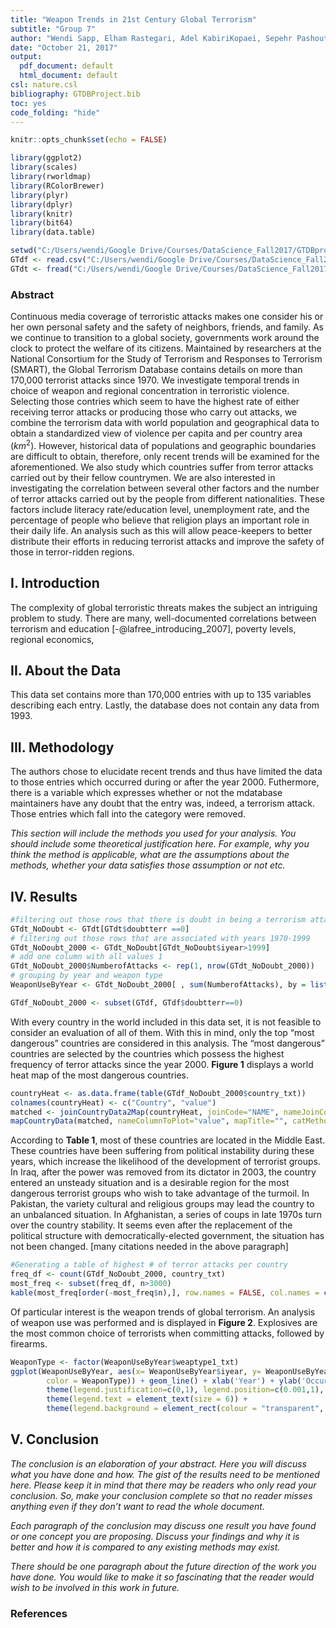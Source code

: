 ```yaml
---
title: "Weapon Trends in 21st Century Global Terrorism"
subtitle: "Group 7"
author: "Wendi Sapp, Elham Rastegari, Adel KabiriKopaei, Sepehr Pashoutani"
date: "October 21, 2017"
output:
  pdf_document: default
  html_document: default
csl: nature.csl
bibliography: GTDBProject.bib
toc: yes
code_folding: "hide"
---
```


```r
knitr::opts_chunk$set(echo = FALSE)

library(ggplot2)
library(scales)
library(rworldmap)
library(RColorBrewer)
library(plyr)
library(dplyr)
library(knitr)
library(bit64)
library(data.table)

setwd("C:/Users/wendi/Google Drive/Courses/DataScience_Fall2017/GTDBproject/GTDBproject")
GTdf <- read.csv("C:/Users/wendi/Google Drive/Courses/DataScience_Fall2017/GTDBproject/globalterrorismdb_0617dist_2000.csv")
GTdt <- fread("C:/Users/wendi/Google Drive/Courses/DataScience_Fall2017/GTDBproject/globalterrorismdb_0617dist_2000.csv")

```
### Abstract

Continuous media coverage of terroristic attacks makes one consider his or her own personal safety and the safety of neighbors, friends, and family. As we continue to transition to a global society, governments work around the clock to protect the welfare of its citizens. Maintained by researchers at the National Consortium for the Study of Terrorism and Responses to Terrorism (SMART), the Global Terrorism Database contains details on more than 170,000 terrorist attacks since 1970. We investigate temporal trends in choice of weapon and regional concentration in terroristic violence. Selecting those contries which seem to have the highest rate of either receiving terror attacks or producing those who carry out attacks, we combine the terrorism data with world population and geographical data to obtain a standardized view of violence per capita and per country area $(km^2)$. However, historical data of populations and geographic boundaries are difficult to obtain, therefore, only recent trends will be examined for the aforementioned. We also study which countries suffer from terror attacks carried out by their fellow countrymen. We are also interested in investigating the correlation between several other factors and the number of terror attacks carried out by the people from different nationalities. These factors include literacy rate/education level, unemployment rate, and the percentage of people who believe that religion plays an important role in their daily life. An analysis such as this will allow peace-keepers to better distribute their efforts in reducing terrorist attacks and improve the safety of those in terror-ridden regions.

## I. Introduction

The complexity of global terroristic threats makes the subject an intriguing problem to study. There are many, well-documented correlations between terrorism and education [-@lafree_introducing_2007], poverty levels, regional economics,


## II. About the Data

This data set contains more than 170,000 entries with up to 135 variables describing each entry. Lastly, the database does not contain any data from 1993.


## III. Methodology

The authors chose to elucidate recent trends and thus have limited the data to those entries which occurred during or after the year 2000. Futhermore, there is a variable which expresses whether or not the mdatabase maintainers have any doubt that the entry was, indeed, a terrorism attack. Those entries which fall into the category were removed.

*This section will include the methods you used for your analysis. You should include some
theoretical justification here. For example, why you think the method is applicable, what are the assumptions about the methods, whether your data satisfies those assumption or not etc.*

## IV. Results

```r
#filtering out those rows that there is doubt in being a terrorism attack
GTdt_NoDoubt <- GTdt[GTdt$doubtterr ==0]
# filtering out those rows that are associated with years 1970-1999
GTdt_NoDoubt_2000 <- GTdt_NoDoubt[GTdt_NoDoubt$iyear>1999]
# add one column with all values 1
GTdt_NoDoubt_2000$NumberofAttacks <- rep(1, nrow(GTdt_NoDoubt_2000))
# grouping by year and weapon type
WeaponUseByYear <- GTdt_NoDoubt_2000[ , sum(NumberofAttacks), by = list(iyear,weaptype1_txt)]

GTdf_NoDoubt_2000 <- subset(GTdf, GTdf$doubtterr==0)
```

With every country in the world included in this data set, it is not feasible to consider an evaluation of all of them. With this in mind, only the top "most dangerous" countries are considered in this analysis. The "most dangerous" countries are selected by the countries which possess the highest frequency of terror attacks since the year 2000. **Figure 1** displays a world heat map of the most dangerous countries.

```r

countryHeat <- as.data.frame(table(GTdf_NoDoubt_2000$country_txt))
colnames(countryHeat) <- c("Country", "value")
matched <- joinCountryData2Map(countryHeat, joinCode="NAME", nameJoinColumn="Country")
mapCountryData(matched, nameColumnToPlot="value", mapTitle="", catMethod = "logFixedWidth", colourPalette = brewer.pal(7, "YlOrRd"))
```

According to **Table 1**, most of these countries are located in the Middle East. These countries have been suffering from political instability during these years, which increase the likelihood of the development of terrorist groups. In Iraq, after the power was removed from its dictator in 2003, the country entered an unsteady situation and is a desirable region for the most dangerous terrorist groups who wish to take advantage of the turmoil. In Pakistan, the variety cultural and religious groups may lead the country to an unbalanced situation. In Afghanistan, a series of coups in late 1970s turn over the country stability. It seems even after the replacement of the political structure with democratically-elected government, the situation has not been changed. [many citations needed in the above paragraph]

```r

#Generating a table of highest # of terror attacks per country
freq_df <- count(GTdf_NoDoubt_2000, country_txt)
most_freq <- subset(freq_df, n>3000)
kable(most_freq[order(-most_freq$n),], row.names = FALSE, col.names = c("Country", "# of Terror Attacks"), caption = "These countries have the highest number of terror attacks since the year 2000.")
```  

Of particular interest is the weapon trends of global terrorism. An analysis of weapon use was performed and is displayed in **Figure 2**. Explosives are the most common choice of terrorists when committing attacks, followed by firearms. 


```r
WeaponType <- factor(WeaponUseByYear$weaptype1_txt)
ggplot(WeaponUseByYear, aes(x= WeaponUseByYear$iyear, y= WeaponUseByYear$V1, 
        color = WeaponType)) + geom_line() + xlab('Year') + ylab('Occurrence') + 
        theme(legend.justification=c(0,1), legend.position=c(0.001,1), legend.title=element_blank()) + 
        theme(legend.text = element_text(size = 6)) +
        theme(legend.background = element_rect(colour = "transparent", fill = "transparent"))
```


## V. Conclusion

*The conclusion is an elaboration of your abstract. Here you will discuss what you have done and how. The gist of the results need to be mentioned here. Please keep it in mind that there may be readers who only read your conclusion. So, make your conclusion complete so that no reader misses anything even if they don't want to read the whole document.*

*Each paragraph of the conclusion may discuss one result you have found or one concept you are proposing. Discuss your findings and why it is better and how it is compared to any existing methods may exist.*

*There should be one paragraph about the future direction of the work you have done.  You would like to make it so fascinating that the reader would wish to be involved in this work in future.*

### References












